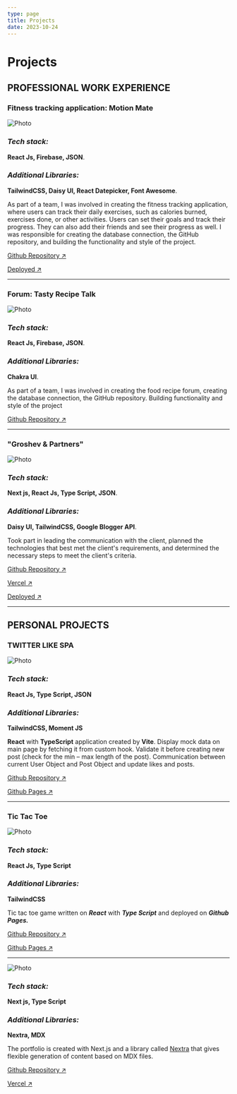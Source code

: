 ```yaml
---
type: page
title: Projects
date: 2023-10-24
---
```


# Projects


## PROFESSIONAL WORK EXPERIENCE

### Fitness tracking application: Motion Mate

<Image
  src='/images/motion-mate.jpg'
  alt='Photo'
  width={1125}
  height={750}
  priority
  className='next-image'
/>

### **_Tech stack:_**

**React Js, Firebase, JSON**.

### **_Additional Libraries:_**

**TailwindCSS, Daisy UI, React Datepicker, Font Awesome**.

As part of a team, I was involved in creating the fitness tracking application, where users can track their daily exercises, such as calories burned, exercises done, or other activities. Users can set their goals and track their progress. They can also add their friends and see their progress as well. I was responsible for creating the database connection, the GitHub repository, and building the functionality and style of the project.

[Github Repository ↗ ](https://github.com/A58-Agents-Team1/Motion.Mate 'Github Repository')

[Deployed ↗ ](https://a58-agents-team1.github.io/Motion.Mate// 'Deployed on Github Pages')

---

### Forum: Tasty Recipe Talk

<Image
  src='/images/tasty-recipe-talk.jpg'
  alt='Photo'
  width={1125}
  height={750}
  priority
  className='next-image'
/>

### **_Tech stack:_**

**React Js, Firebase, JSON**.

### **_Additional Libraries:_**

**Chakra UI**.

As part of a team, I was involved in creating the food recipe forum, creating the database connection, the GitHub repository. Building functionality and style of the project

[Github Repository ↗ ](https://github.com/A58-Agents-Team1/Tasty-Recipe-Talk 'Github Repository')

---

### "Groshev & Partners"

<Image
  src='/images/lawyers.jpg'
  alt='Photo'
  width={1125}
  height={750}
  priority
  className='next-image'
/>

### **_Tech stack:_**

**Next js, React Js, Type Script, JSON**.

### **_Additional Libraries:_**

**Daisy UI, TailwindCSS, Google Blogger API**.

Took part in leading the communication with the client, planned the technologies that best
met the client's requirements, and determined the necessary steps to meet the client's
criteria.

[Github Repository ↗ ](https://github.com/Radoslav-Marinovv/lawyers-next 'Github Repository')

[Vercel ↗ ](https://lawyers-next.vercel.app 'Deployed on Vercel')

[Deployed ↗ ](https://www.legalbg.net 'Groshev & Partners')

---

## PERSONAL PROJECTS

### TWITTER LIKE SPA

<Image
  src='/images/like-comment.jpg'
  alt='Photo'
  width={1125}
  height={750}
  priority
  className='next-image'
/>

### **_Tech stack:_**

**React Js, Type Script, JSON**

### **_Additional Libraries:_**

**TailwindCSS, Moment JS**

**React** with **TypeScript** application created by **Vite**.
Display mock data on main page by fetching it from custom hook. Validate it before
creating new post (check for the min – max length of the post). Communication between
current User Object and Post Object and update likes and posts.

[Github Repository ↗ ](https://github.com/Radoslav-Marinovv/like-comment 'Github Repository')

[Github Pages ↗ ](https://radoslav-marinovv.github.io/like-comment 'Github Pages')

---

### Tic Tac Toe

<Image
  src='/images/tic-tac-toe-light.jpg'
  alt='Photo'
  width={1125}
  height={750}
  priority
  className='next-image'
/>

### **_Tech stack:_**

**React Js, Type Script**

### **_Additional Libraries:_**

**TailwindCSS**

Tic tac toe game written on **_React_** with **_Type Script_** and deployed on **_Github Pages._**

[Github Repository ↗ ](https://github.com/Radoslav-Marinovv/react-ts-tic-tac-toe 'Github Repository')

[Github Pages ↗ ](https://radoslav-marinovv.github.io/react-ts-tic-tac-toe 'Github Pages')

---

<Image
  src='/images/portfolio.jpg'
  alt='Photo'
  width={1125}
  height={750}
  priority
  className='next-image'
/>

### **_Tech stack:_**

**Next js, Type Script**

### **_Additional Libraries:_**

**Nextra, MDX**

The portfolio is created with Next.js and a library called [Nextra](https://nextra.vercel.app/) that gives flexible generation of content based on MDX files.

[Github Repository ↗ ](https://github.com/Radoslav-Marinovv/portfolio 'Github Repository')

[Vercel ↗ ](https://portfolio-radoslav-marinov.vercel.app/ 'Deployed on Vercel')

